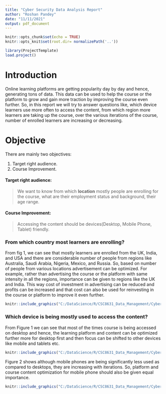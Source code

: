 ```yaml
---
title: "Cyber Security Data Analysis Report"
author: "Roshan Pandey"
date: "11/11/2021"
output: pdf_document
---
```


```r
knitr::opts_chunk$set(echo = TRUE)
knitr::opts_knit$set(root.dir= normalizePath('..'))
```

```r
library(ProjectTemplate)
load.project()
```
# Introduction
Online learning platforms are getting popularity day by day and hence, generating tons of data. This data can be used to help the course or the platform to grow and gain more traction by improving the course even further. So, in this report we will try to answer questions like, which device learners use more often to access the content, from which region more learners are taking up the course, over the various iterations of the course, number of enrolled learners are increasing or decreasing.

# Objective
There are mainly two objectives:

1. Target right audience.
2. Course Improvement.

#### Target right audience:
> We want to know from which **location** mostly people are enrolling for the course, what are their employment status and background, their age range.

#### Course Improvement:
>  Accessing the content should be devices(Desktop, Mobile Phone, Tablet) friendly.

### From which country most learners are enrolling?
From fig 1, we can see that mostly learners are enrolled from the UK, India, and USA and there are considerable number of people from regions like Australia, Saudi Arabia, Nigeria, Mexico, and Russia. So, based on number of people from various locations advertisement can be optimized. For example, rather than advertising the course or the platform with same intensity in all the regions, importance can be given to regions like the UK and India. This way cost of investment in advertising can be reduced and profits can be increased and that cost can also be used for reinvesting in the course or platform to improve it even further.  

```r
knitr::include_graphics("C:/DataScience/R/CSC8631_Data_Management/Cyber-Security-Data-Analysis/graphs/3.png")
```

### Which device is being mostly used to access the content?

From Figure 1 we can see that most of the times course is being accessed on desktop and hence, the learning platform and content can be optimized further more for desktop first and then focus can be shifted to other devices like mobile and tablets etc.

```r
knitr::include_graphics("C:/DataScience/R/CSC8631_Data_Management/Cyber-Security-Data-Analysis/graphs/1.png")
```


Figure 2 shows although mobile phones are being significantly less used as compared to desktops, they are increasing with iterations. So, platform and course content optimization for mobile phone should also be given equal importance.

```r
knitr::include_graphics("C:/DataScience/R/CSC8631_Data_Management/Cyber-Security-Data-Analysis/graphs/2.png")
```
